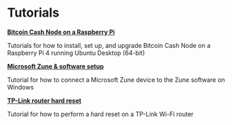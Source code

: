 # Tutorials

**[Bitcoin Cash Node on a Raspberry Pi](https://www.080f53.com/bitcoin-cash-node-on-raspberry-pi/)**

Tutorials for how to install, set up, and upgrade Bitcoin Cash Node on a Raspberry Pi 4 running Ubuntu Desktop (64-bit)

**[Microsoft Zune & software setup](https://www.080f53.com/zune-software-setup/)**

Tutorial for how to connect a Microsoft Zune device to the Zune software on Windows

**[TP-Link router hard reset](https://www.080f53.com/tplink-router-hard-reset/)**

Tutorial for how to perform a hard reset on a TP-Link Wi-Fi router

